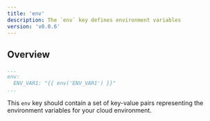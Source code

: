 ```yaml
---
title: 'env'
description: The `env` key defines environment variables
version: 'v0.0.6'
---
```


## Overview
  ```yaml alto.yml
  ...
  env:
    ENV_VAR1: "{{ env('ENV_VAR1') }}"
  ...
  ```

  This `env` key should contain a set of key-value pairs representing the environment
  variables for your cloud environment.